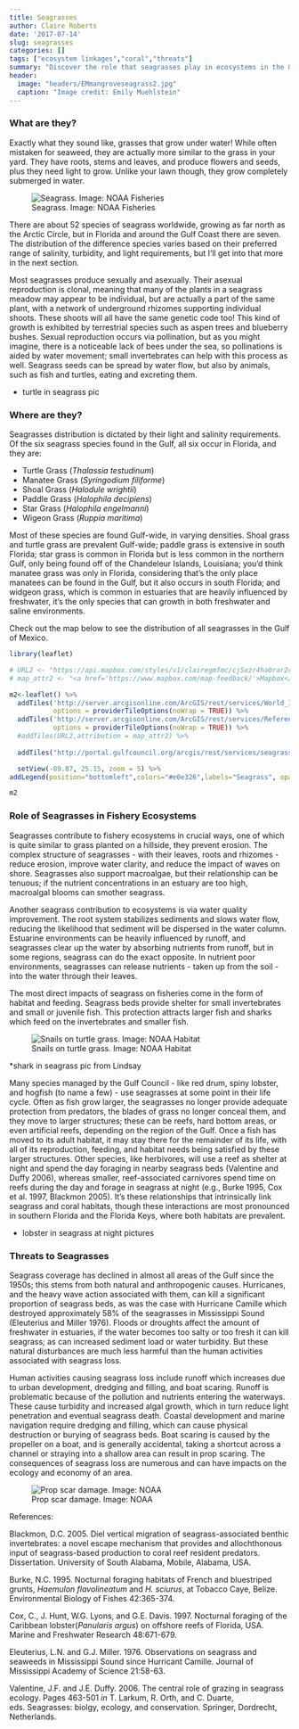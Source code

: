 ```yaml
---
title: Seagrasses
author: Claire Roberts
date: '2017-07-14'
slug: seagrasses
categories: []
tags: ["ecosystem linkages","coral","threats"]
summary: "Discover the role that seagrasses play in ecosystems in the Gulf of Mexico"
header:
  image: "headers/EMmangroveseagrass2.jpg"
  caption: "Image credit: Emily Muehlstein"
---
```


### What are they?

Exactly what they sound like, grasses that grow under water!  While often mistaken for seaweed, they are actually more similar to the grass in your yard.  They have roots, stems and leaves, and produce flowers and seeds, plus they need light to grow.  Unlike your lawn though, they grow completely submerged in water.

![Seagrass. Image: NOAA Fisheries](/img/seagrassFlounder2.jpg)

There are about 52 species of seagrass worldwide, growing as far north as the Arctic Circle, but in Florida and around the Gulf Coast there are seven.  The distribution of the difference species varies based on their preferred range of salinity, turbidity, and light requirements, but I'll get into that more in the next section.

Most seagrasses produce sexually and asexually.  Their asexual reproduction is clonal, meaning that many of the plants in a seagrass meadow may appear to be individual, but are actually a part of the same plant, with a network of underground rhizomes supporting individual shoots.  These shoots will all have the same genetic code too!  This kind of growth is exhibited by terrestrial species such as aspen trees and blueberry bushes.  Sexual reproduction occurs via pollination, but as you might imagine, there is a noticeable lack of bees under the sea, so pollinations is aided by water movement; small invertebrates can help with this process as well. Seagrass seeds can be spread by water flow, but also by animals, such as fish and turtles, eating and excreting them.

* turtle in seagrass pic


### Where are they?
Seagrasses distribution is dictated by their light and salinity requirements.  Of the six seagrass species found in the Gulf, all six occur in Florida, and they are:

- Turtle Grass (*Thalassia testudinum*)
- Manatee Grass (*Syringodium filiforme*)
- Shoal Grass (*Halodule wrightii*)
- Paddle Grass (*Halophila decipiens*)
- Star Grass (*Halophila engelmanni*)
- Wigeon Grass (*Ruppia maritima*)


Most of these species are found Gulf-wide, in varying densities.  Shoal grass and turtle grass are prevalent Gulf-wide; paddle grass is extensive in south Florida; star grass is common in Florida but is less common in the northern Gulf, only being found off of the Chandeleur Islands, Louisiana; you'd think manatee grass was only in Florida, considering that's the only place manatees can be found in the Gulf, but it also occurs in south Florida; and widgeon grass, which is common in estuaries that are heavily influenced by freshwater, it's the only species that can growth in both freshwater and saline environments.

Check out the map below to see the distribution of all seagrasses in the Gulf of Mexico.


```r
library(leaflet)

# URL2 <- "https://api.mapbox.com/styles/v1/clairegmfmc/cj5xzr4ha0rar2rpcsm9u3xtn/tiles/256/{z}/{x}/{y}?access_token=pk.eyJ1IjoiY2xhaXJlZ21mbWMiLCJhIjoiY2o1dG83cW9lMGM5dTMzdDgzdHh2emVkbSJ9.uH9tkZq3rXb53lcCc7O-TA"
# map_attr2 <- "<a href='https://www.mapbox.com/map-feedback/'>Mapbox</a>"

m2<-leaflet() %>%
  addTiles('http://server.arcgisonline.com/ArcGIS/rest/services/World_Imagery/MapServer/tile/{z}/{y}/{x}',
           options = providerTileOptions(noWrap = TRUE)) %>%
  addTiles('http://server.arcgisonline.com/ArcGIS/rest/services/Reference/World_Boundaries_and_Places/Mapserver/tile/{z}/{y}/{x}',
           options = providerTileOptions(noWrap = TRUE)) %>%
  #addTiles(URL2,attribution = map_attr2) %>%
  
  addTiles("http://portal.gulfcouncil.org/arcgis/rest/services/seagrass/MapServer/tile/{z}/{y}/{x}") %>% 

  setView(-89.87, 25.15, zoom = 5) %>% 
addLegend(position="bottomleft",colors="#e0e326",labels="Seagrass", opacity = 1) 

m2
```



### Role of Seagrasses in Fishery Ecosystems

Seagrasses contribute to fishery ecosystems in crucial ways, one of which is quite similar to grass planted on a hillside, they prevent erosion.  The complex structure of seagrasses - with their leaves, roots and rhizomes - reduce erosion, improve water clarity, and reduce the impact of waves on shore.  Seagrasses also support macroalgae, but their relationship can be tenuous; if the nutrient concentrations in an estuary are too high, macroalgal blooms can smother seagrass.

Another seagrass contribution to ecosystems is via water quality improvement.  The root system stabilizes sediments and slows water flow, reducing the likelihood that sediment will be dispersed in the water column.  Estuarine environments can be heavily influenced by runoff, and seagrasses clear up the water by absorbing nutrients from runoff, but in some regions, seagrass can do the exact opposite.  In nutrient poor environments, seagrasses can release nutrients - taken up from the soil - into the water through their leaves.

The most direct impacts of seagrass on fisheries come in the form of habitat and feeding.  Seagrass beds provide shelter for small invertebrates and small or juvenile fish.  This protection attracts larger fish and sharks which feed on the invertebrates and smaller fish.

![Snails on turtle grass. Image: NOAA Habitat](/img/turtleGrassSnails.jpg)

*shark in seagrass pic from Lindsay

Many species managed by the Gulf Council - like red drum, spiny lobster, and hogfish (to name a few) - use seagrasses at some point in their life cycle.  Often as fish grow larger, the seagrasses no longer provide adequate protection from predators, the blades of grass no longer conceal them, and they move to larger structures; these can be reefs, hard bottom areas, or even artificial reefs, depending on the region of the Gulf.  Once a fish has moved to its adult habitat, it may stay there for the remainder of its life, with all of its reproduction, feeding, and habitat needs being satisfied by these larger structures.  Other species, like herbivores, will use a reef as shelter at night and spend the day foraging in nearby seagrass beds (Valentine and Duffy 2006), whereas smaller, reef-associated carnivores spend time on reefs during the day and forage in seagrass at night (e.g., Burke 1995, Cox et al. 1997, Blackmon 2005).  It's these relationships that intrinsically link seagrass and coral habitats, though these interactions are most pronounced in southern Florida and the Florida Keys, where both habitats are prevalent.

* lobster in seagrass at night pictures



### Threats to Seagrasses

Seagrass coverage has declined in almost all areas of the Gulf since the 1950s; this stems from both natural and anthropogenic causes.  Hurricanes, and the heavy wave action associated with them, can kill a significant proportion of seagrass beds, as was the case with Hurricane Camille which destroyed approximately 58% of the seagrasses in Mississippi Sound (Eleuterius and Miller 1976).  Floods or droughts affect the amount of freshwater in estuaries, if the water becomes too salty or too fresh it can kill seagrass; as can increased sediment load or water turbidity.  But these natural disturbances are much less harmful than the human activities associated with seagrass loss.

Human activities causing seagrass loss include runoff which increases due to urban development, dredging and filling, and boat scaring.  Runoff is problematic because of the pollution and nutrients entering the waterways.  These cause turbidity and increased algal growth, which in turn reduce light penetration and eventual seagrass death.  Coastal development and marine navigation require dredging and filling, which can cause physical destruction or burying of seagrass beds.  Boat scaring is caused by the propeller on a boat, and is generally accidental, taking a shortcut across a channel or straying into a shallow area can result in prop scaring.  The consequences of seagrass loss are numerous and can have impacts on the ecology and economy of an area.

![Prop scar damage. Image: NOAA](/img/propscarDamageNOAA.jpg)



References:

Blackmon, D.C. 2005. Diel vertical migration of seagrass-associated benthic invertebrates: a novel escape mechanism that provides and allochthonous input of seagrass-based production to coral reef resident predators. Dissertation. University of South Alabama, Mobile, Alabama, USA.

Burke, N.C. 1995. Nocturnal foraging habitats of French and bluestriped grunts, *Haemulon flavolineatum* and *H. sciurus*, at Tobacco Caye, Belize. Environmental Biology of Fishes 42:365-374.

Cox, C., J. Hunt, W.G. Lyons, and G.E. Davis. 1997. Nocturnal foraging of the Caribbean lobster(*Panularis argus*) on offshore reefs of Florida, USA. Marine and Freshwater Research 48:671-679.

Eleuterius, L.N. and G.J. Miller. 1976. Observations on seagrass and seaweeds in Mississippi Sound since Hurricant Camille. Journal of Mississippi Academy of Science 21:58-63.

Valentine, J.F. and J.E. Duffy. 2006. The central role of grazing in seagrass ecology. Pages 463-501 *in* T. Larkum, R. Orth, and C. Duarte, eds. Seagrasses: biolgy, ecology, and conservation. Springer, Dordrecht, Netherlands.







